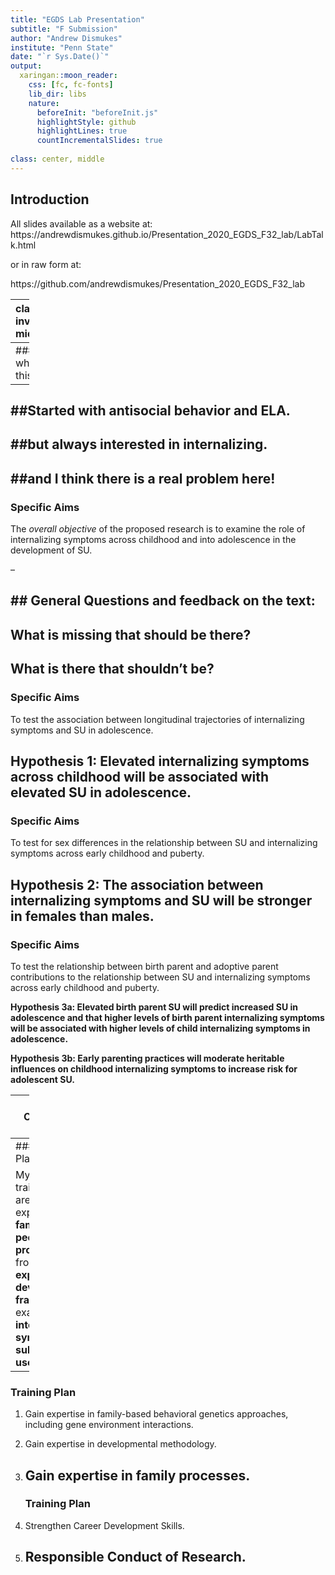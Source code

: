 ```yaml
---
title: "EGDS Lab Presentation"
subtitle: "F Submission"
author: "Andrew Dismukes"
institute: "Penn State"
date: "`r Sys.Date()`"
output:
  xaringan::moon_reader:
    css: [fc, fc-fonts]
    lib_dir: libs
    nature:
      beforeInit: "beforeInit.js"
      highlightStyle: github
      highlightLines: true
      countIncrementalSlides: true
      
class: center, middle
---
```


## Introduction

All slides available as a website at: https://andrewdismukes.github.io/Presentation_2020_EGDS_F32_lab/LabTalk.html

or in raw form at: 

https://github.com/andrewdismukes/Presentation_2020_EGDS_F32_lab


---
class: inverse, middle

## Goals
.pull-left[

 - General Feedback
 - Grantsmanship
 - Specific feedback on critical sections
 - general learning
]
---
### So why this?   
--

##Started with antisocial behavior and ELA.   
--

##but always interested in internalizing.     
--

##and I think there is a real problem here!    
---
### Specific Aims

The *overall objective* of the proposed research is to examine the role of internalizing symptoms across childhood and into adolescence in the development of SU.

--

## General Questions and feedback on the text:
--

What is missing that should be there?  
--

What is there that shouldn't be?  
---
### Specific Aims

To test the association between longitudinal trajectories of internalizing symptoms and SU in adolescence. 

**Hypothesis 1: Elevated internalizing symptoms across childhood will be associated with elevated SU in adolescence.**
---

### Specific Aims
To test for sex differences in the relationship between SU and internalizing symptoms across early childhood and puberty. 

**Hypothesis 2: The association between internalizing symptoms and SU will be stronger in females than males.**
---

### Specific Aims
 To test the relationship between birth parent and adoptive parent contributions to the relationship between SU and internalizing symptoms across early childhood and puberty. 
 
 **Hypothesis 3a: Elevated birth parent SU will predict increased SU in adolescence and that higher levels of birth parent internalizing symptoms will be associated with higher levels of child internalizing symptoms in adolescence.**

 **Hypothesis 3b: Early parenting practices will moderate heritable influences on childhood internalizing symptoms to increase risk for adolescent SU.**
 
---
### Conceptual Model  

class: center, middle
  
<img src="ConceptualFigure.jpg" style="width: 90%" />
---
### Training Plan 

My overall training goals are to gain expertise in **family and peer social processes** from an **explicitly developmental framework** to examine **internalizing symptoms and substance use**.
---
### Training Plan

1. Gain expertise in family-based behavioral genetics approaches, including gene environment interactions.

2. Gain expertise in developmental methodology.

3. Gain expertise in family processes.
---
### Training Plan

4. Strengthen Career Development Skills.

5. Responsible Conduct of Research.
---